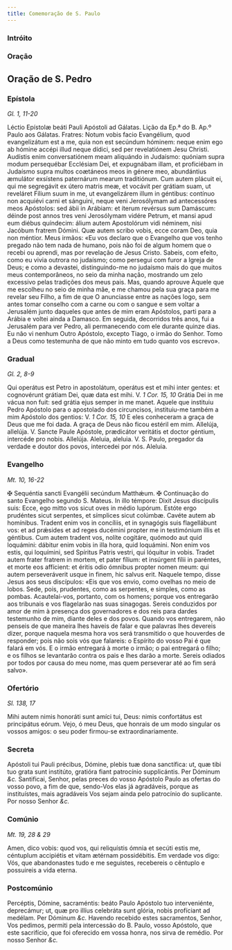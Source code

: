 ```yaml
---
title: Comemoração de S. Paulo
---
```


### Intróito


<LinkCard href="/missal/santos/01-25#intróito" title="Conversão de S. Paulo" />

### Oração

<LinkCard href="/missal/santos/01-25#oração" title="Conversão de S. Paulo" />

## Oração de S. Pedro

<LinkCard
  href="/missal/santos/02-22#oração"
  title="Cadeira de S. Pedro em Roma"
/>

### Epístola

_Gl. 1, 11-20_

<div class="grid grid-cols-2 gap-5">
  <span class="text-justify">
    Léctio Epístolæ beáti Pauli Apóstoli ad Gálatas.
  </span>
  <span class="text-justify">Lição da Ep.ª do B. Ap.º Paulo aos Gálatas.</span>
  <span class="text-justify">
    Fratres: Notum vobis facio Evangélium, quod evangelizátum est a me, quia non
    est secúndum hóminem: neque enim ego ab hómine accépi illud neque dídici,
    sed per revelatiónem Jesu Christi. Audístis enim conversatiónem meam
    aliquándo in Judaísmo: quóniam supra modum persequébar Ecclésiam Dei, et
    expugnábam illam, et proficiébam in Judaísmo supra multos coætáneos meos in
    génere meo, abundántius æmulátor exsístens paternárum mearum traditiónum.
    Cum autem plácuit ei, qui me segregávit ex útero matris meæ, et vocávit per
    grátiam suam, ut reveláret Fílium suum in me, ut evangelizárem illum in
    géntibus: contínuo non acquiévi carni et sánguini, neque veni Jerosólymam ad
    antecessóres meos Apóstolos: sed ábii in Arábiam: et íterum revérsus sum
    Damáscum: déinde post annos tres veni Jerosólymam vidére Petrum, et mansi
    apud eum diébus quíndecim: álium autem Apostolórum vidi néminem, nisi
    Jacóbum fratrem Dómini. Quæ autem scribo vobis, ecce coram Deo, quia non
    méntior.
  </span>
  <span class="text-justify">
    Meus irmãos: «Eu vos declaro que o Evangelho que vos tenho pregado não tem
    nada de humano, pois não foi de algum homem que o recebi ou aprendi, mas por
    revelação de Jesus Cristo. Sabeis, com efeito, como eu vivia outrora no
    judaísmo; como persegui com furor a Igreja de Deus; e como a devastei,
    distinguindo-me no judaísmo mais do que muitos meus contemporâneos, no seio
    da minha nação, mostrando um zelo excessivo pelas tradições dos meus pais.
    Mas, quando aprouve Àquele que me escolheu no seio de minha mãe, e me chamou
    pela sua graça para me revelar seu Filho, a fim de que O anunciasse entre as
    nações logo, sem antes tomar conselho com a carne ou com o sangue e sem
    voltar a Jerusalém junto daqueles que antes de mim eram Apóstolos, parti
    para a Arábia e voltei ainda a Damasco. Em seguida, decorridos três anos,
    fui a Jerusalém para ver Pedro, ali permanecendo com ele durante quinze
    dias. Eu não vi nenhum Outro Apóstolo, excepto Tiago, o irmão do Senhor.
    Tomo a Deus como testemunha de que não minto em tudo quanto vos escrevo».
  </span>
</div>

### Gradual

_Gl. 2, 8-9_

<div class="grid grid-cols-2 gap-5">
  <span class="text-justify">
    Qui operátus est Petro in apostolátum, operátus est et mihi inter gentes: et
    cognovérunt grátiam Dei, quæ data est mihi. V. <em>1 Cor. 15, 10</em> Grátia
    Dei in me vácua non fuit: sed grátia ejus semper in me manet.
  </span>
  <span class="text-justify">
    Aquele que instituiu Pedro Apóstolo para o apostolado dos circuncisos,
    instituiu-me também a mim Apóstolo dos gentios: V. <em>1 Cor. 15, 10</em> E
    eles conheceram a graça de Deus que me foi dada. A graça de Deus não ficou
    estéril em mim.
  </span>
  <span class="text-justify">
    Allelúja, allelúja. V. Sancte Paule Apóstole, prædicátor veritátis et doctor
    géntium, intercéde pro nobis. Allelúja.
  </span>
  <span class="text-justify">
    Aleluia, aleluia. V. S. Paulo, pregador da verdade e doutor dos povos,
    intercedei por nós. Aleluia.
  </span>
</div>

### Evangelho

_Mt. 10, 16-22_

<div class="grid grid-cols-2 gap-5">
  <span class="text-justify">
    <span class="text-red-500">&#10016;</span> Sequéntia sancti Evangélii
    secúndum Matthǽum.
  </span>
  <span class="text-justify">
    <span class="text-red-500">&#10016;</span> Continuação do santo Evangelho
    segundo S. Mateus.
  </span>
  <span class="text-justify">
    In illo témpore: Dixit Jesus discípulis suis: Ecce, ego mitto vos sicut oves
    in médio lupórum. Estóte ergo prudéntes sicut serpentes, et símplices sicut
    colúmbæ. Cavéte autem ab homínibus. Tradent enim vos in concíliis, et in
    synagógis suis flagellábunt vos: et ad prǽsides et ad reges ducémini propter
    me in testimónium illis et géntibus. Cum autem tradent vos, nolíte cogitáre,
    quómodo aut quid loquámini: dábitur enim vobis in illa hora, quid loquámini.
    Non enim vos estis, qui loquímini, sed Spíritus Patris vestri, qui lóquitur
    in vobis. Tradet autem frater fratrem in mortem, et pater fílium: et
    insúrgent fílii in paréntes, et morte eos affícient: et éritis odio ómnibus
    propter nomen meum: qui autem perseveráverit usque in finem, hic salvus
    erit.
  </span>
  <span class="text-justify">
    Naquele tempo, disse Jesus aos seus discípulos: «Eis que vos envio, como
    ovelhas no meio de lobos. Sede, pois, prudentes, como as serpentes, e
    simples, como as pombas. Acautelai-vos, portanto, com os homens; porque vos
    entregarão aos tribunais e vos flagelarão nas suas sinagogas. Sereis
    conduzidos por amor de mim à presença dos governadores e dos reis para
    dardes testemunho de mim, diante deles e dos povos. Quando vos entregarem,
    não penseis de que maneira lhes haveis de falar e que palavras lhes devereis
    dizer, porque naquela mesma hora vos será transmitido o que houverdes de
    responder; pois não sois vós que falareis: o Espírito do vosso Pai é que
    falará em vós. E o irmão entregará à morte o irmão; o pai entregará o filho;
    e os filhos se levantarão contra os pais e lhes darão a morte. Sereis
    odiados por todos por causa do meu nome, mas quem perseverar até ao fim será
    salvo».
  </span>
</div>

### Ofertório

_Sl. 138, 17_

<div class="grid grid-cols-2 gap-5">
  <span class="text-justify">
    Mihi autem nimis honoráti sunt amíci tui, Deus: nimis confortátus est
    principátus eórum.
  </span>
  <span class="text-justify">
    Vejo, ó meu Deus, que honrais de um modo singular os vossos amigos: o seu
    poder firmou-se extraordinariamente.
  </span>
</div>

### Secreta

<div class="grid grid-cols-2 gap-5">
  <span class="text-justify">
    Apóstoli tui Pauli précibus, Dómine, plebis tuæ dona sanctífica: ut, quæ
    tibi tuo grata sunt institúto, gratióra fiant patrocínio supplicántis. Per
    Dóminum <em>&c.</em>
  </span>
  <span class="text-justify">
    Santificai, Senhor, pelas preces do vosso Apóstolo Paulo as ofertas do vosso
    povo, a fim de que, sendo-Vos elas já agradáveis, porque as instituístes,
    mais agradáveis Vos sejam ainda pelo patrocínio do suplicante. Por nosso
    Senhor <em>&c.</em>
  </span>
</div>

### Comúnio

_Mt. 19, 28 & 29_

<div class="grid grid-cols-2 gap-5">
  <span class="text-justify">
    Amen, dico vobis: quod vos, qui reliquístis ómnia et secúti estis me,
    céntuplum accipiétis et vitam ætérnam possidébitis.
  </span>
  <span class="text-justify">
    Em verdade vos digo: Vós, que abandonastes tudo e me seguistes, recebereis o
    cêntuplo e possuireis a vida eterna.
  </span>
</div>

### Postcomúnio

<div class="grid grid-cols-2 gap-5">
  <span class="text-justify">
    Percéptis, Dómine, sacraméntis: beáto Paulo Apóstolo tuo interveniénte,
    deprecámur; ut, quæ pro illíus celebráta sunt glória, nobis profíciant ad
    medélam. Per Dóminum <em>&c.</em>
  </span>
  <span class="text-justify">
    Havendo recebido estes sacramentos, Senhor, Vos pedimos, permiti pela
    intercessão do B. Paulo, vosso Apóstolo, que este sacrifício, que foi
    oferecido em vossa honra, nos sirva de remédio. Por nosso Senhor
    <em>&c.</em>
  </span>
</div>
